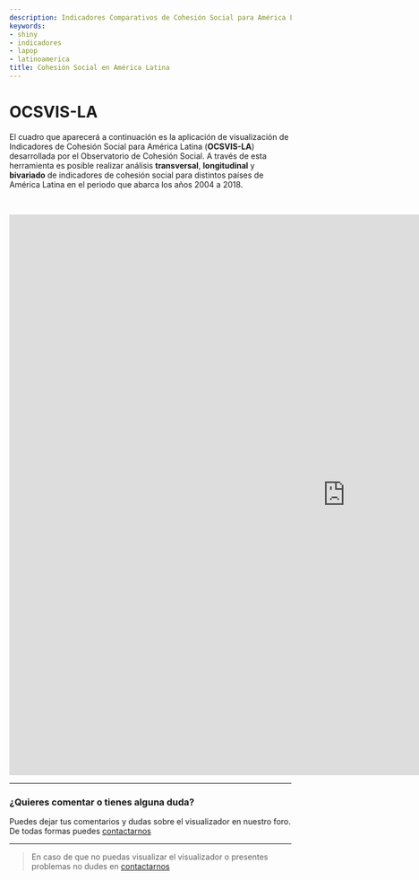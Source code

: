 ```yaml
---
description: Indicadores Comparativos de Cohesión Social para América Latina
keywords:
- shiny
- indicadores
- lapop
- latinoamerica
title: Cohesión Social en América Latina
---
```


<div class="heading">
<h1>OCSVIS-LA</h1>
</div>

El cuadro que aparecerá a continuación es la aplicación de visualización de Indicadores de Cohesión Social para América Latina (**OCSVIS-LA**) desarrollada por el Observatorio de Cohesión Social. A través de esta herramienta es posible realizar análisis **transversal**, **longitudinal** y **bivariado** de indicadores de cohesión social para distintos países de América Latina en el periodo que abarca los años 2004 a 2018.   

<br>

<iframe scrolling="yes" frameborder="yes" src="https://juitsa.shinyapps.io/ocs-coes/" class="l-screen-inset shaded" style="
    width: 1200px;
    height: 1000px;
"></iframe>

---

<!-- <div class="heading"> -->
<!-- <h1>Documentación</h1> -->
<!-- </div> -->

<!-- 📌 Si deseas revisar los **datos y la documentación** de la aplicación puedes hacer <a class = "btn btn-template-main" href="../doc2/index.html" target="_blank"> CLICK AQUI  </a> -->

<!-- <br> -->

### ¿Quieres comentar o tienes alguna duda?

Puedes dejar tus comentarios y dudas sobre el visualizador en nuestro foro. De todas formas puedes [contactarnos](/contact/)

<div id="disqus_thread"></div>

---

> En caso de que no puedas visualizar el visualizador o presentes problemas no dudes en [contactarnos](/contact/)

